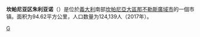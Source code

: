 {{Infobox Settlement
| name = 坎帕尼亚区朱利亚诺<br/>
| native_name = Giugliano in Campania
| native_name_lang = it
| image_skyline = Annunziata Giugliano.jpg
| imagesize = 250px
| image_caption = 
| image_flag = 
| image_shield = 
| pushpin_map = Italy
| pushpin_label_position = bottom
| subdivision_type = 国家
| subdivision_name = {{ITA}}
| subdivision_type1 = [[意大利行政区划|大区]]
| subdivision_name1 = [[坎帕尼亚大区|坎帕尼亚大区]]
| subdivision_type2 = [[意大利行政区划|广域市]]
| subdivision_name2 =  [[那不勒斯廣域市|那不勒斯廣域市]]
| elevation_m = 
| elevation_ft = 
| area_total_km2 = 94.62
| population_as_of = 2017年
| population_total = 124139
| population_density_km2 = auto
| timezone = [[CET|CET]]
| utc_offset = +1
| timezone_DST = [[CEST|CEST]]
| utc_offset_DST = +2
| website = {{URL|http://www.comune.giugliano.na.it/}} 
}}
'''坎帕尼亚区朱利亚诺'''（{{lang-it|Giugliano in Campania}}）是位於[[義大利|義大利]]南部[[坎帕尼亞大區|坎帕尼亞大區]][[那不勒斯廣域市|那不勒斯廣域市]]的一個市镇。面积为94.62平方公里，人口数量为124,139人（2017年）。

{{那不勒斯广域市市镇}}
{{Authority control}}

[[Category:那不勒斯广域市市镇|G]]